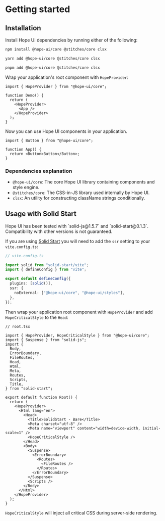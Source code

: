 
# Getting started

## Installation

Install Hope UI dependencies by running either of the following:

```bash
npm install @hope-ui/core @stitches/core clsx
```

```bash
yarn add @hope-ui/core @stitches/core clsx
```

```bash
pnpm add @hope-ui/core @stitches/core clsx
```

Wrap your application's root component with `HopeProvider`:

```tsx
import { HopeProvider } from "@hope-ui/core";

function Demo() {
  return (
    <HopeProvider>
      <App />
    </HopeProvider>
  );
}
```

Now you can use Hope UI components in your application.

```tsx
import { Button } from "@hope-ui/core";

function App() {
  return <Button>Button</Button>;
}
```

### Dependencies explanation

- `@hope-ui/core`: The core Hope UI library containing components and style engine.
- `@stitches/core`: The CSS-in-JS library used internally by Hope UI.
- `clsx`: An utility for constructing className strings conditionally.

## Usage with Solid Start

<Callout type="warning">
  <span>
    Hope UI has been tested with `solid-js@1.5.7` and `solid-start@0.1.3`. Compatibility
    with other versions is not guaranteed.
  </span>
</Callout>

If you are using [Solid Start](https://github.com/solidjs/solid-start) you will need to add the `ssr` setting to your `vite.config.ts`:

```ts {7-9}
// vite.config.ts

import solid from "solid-start/vite";
import { defineConfig } from "vite";

export default defineConfig({
  plugins: [solid()],
  ssr: {
    noExternal: ["@hope-ui/core", "@hope-ui/styles"],
  },
});
```

Then wrap your application root component with `HopeProvider` and add `HopeCriticalStyle` to the `Head`:

```tsx {2, 18,24,37}
// root.tsx

import { HopeProvider, HopeCriticalStyle } from "@hope-ui/core";
import { Suspense } from "solid-js";
import {
  Body,
  ErrorBoundary,
  FileRoutes,
  Head,
  Html,
  Meta,
  Routes,
  Scripts,
  Title,
} from "solid-start";

export default function Root() {
  return (
    <HopeProvider>
      <Html lang="en">
        <Head>
          <Title>SolidStart - Bare</Title>
          <Meta charset="utf-8" />
          <Meta name="viewport" content="width=device-width, initial-scale=1" />
          <HopeCriticalStyle />
        </Head>
        <Body>
          <Suspense>
            <ErrorBoundary>
              <Routes>
                <FileRoutes />
              </Routes>
            </ErrorBoundary>
          </Suspense>
          <Scripts />
        </Body>
      </Html>
    </HopeProvider>
  );
}
```

`HopeCriticalStyle` will inject all critical CSS during server-side rendering.

